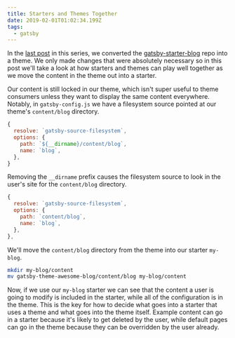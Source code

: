 ```yaml
---
title: Starters and Themes Together
date: 2019-02-01T01:02:34.199Z
tags:
  - gatsby
---
```

In the [last post](/posts/running-a-gatsby-starter-as-a-theme) in this series, we converted the [gatsby-starter-blog](https://github.com/gatsbyjs/gatsby-starter-blog) repo into a theme. We only made changes that were absolutely necessary so in this post we'll take a look at how starters and themes can play well together as we move the content in the theme out into a starter.

Our content is still locked in our theme, which isn't super useful to theme consumers unless they want to display the same content everywhere. Notably, in `gatsby-config.js` we have a filesystem source pointed at our theme's `content/blog` directory.

```js
{
  resolve: `gatsby-source-filesystem`,
  options: {
    path: `${__dirname}/content/blog`,
    name: `blog`,
  },
}
```

Removing the `__dirname` prefix causes the filesystem source to look in the user's site for the `content/blog` directory.

```js
{
  resolve: `gatsby-source-filesystem`,
  options: {
    path: `content/blog`,
    name: `blog`,
  },
},
```

We'll move the `content/blog` directory from the theme into our starter `my-blog`.

```sh
mkdir my-blog/content
mv gatsby-theme-awesome-blog/content/blog my-blog/content
```

Now, if we use our `my-blog` starter we can see that the content a user is going to modify is included in the starter, while all of the configuration is in the theme. This is the key for how to decide what goes into a starter that uses a theme and what goes into the theme itself. Example content can go in a starter because it's likely to get deleted by the user, while default pages can go in the theme because they can be overridden by the user already.
